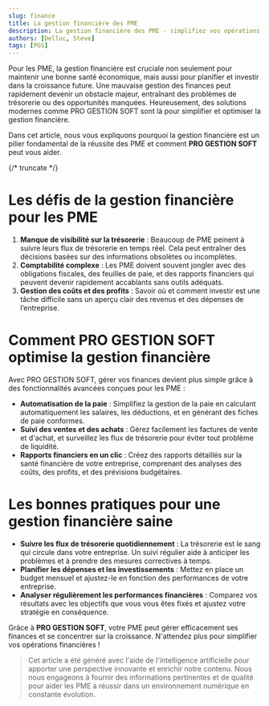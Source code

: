 ```yaml
---
slug: finance
title: La gestion financière des PME
description: La gestion financière des PME - simplifiez vos opérations avec PRO GESTION SOFT
authors: [Delluc, Steve]
tags: [PGS]
---
```


Pour les PME, la gestion financière est cruciale non seulement pour maintenir une bonne santé économique, mais aussi pour planifier et investir dans la croissance future. Une mauvaise gestion des finances peut rapidement devenir un obstacle majeur, entraînant des problèmes de trésorerie ou des opportunités manquées. Heureusement, des solutions modernes comme PRO GESTION SOFT sont là pour simplifier et optimiser la gestion financière.

Dans cet article, nous vous expliquons pourquoi la gestion financière est un pilier fondamental de la réussite des PME et comment **PRO GESTION SOFT** peut vous aider.

{/* truncate */}

# Les défis de la gestion financière pour les PME
1. **Manque de visibilité sur la trésorerie** : Beaucoup de PME peinent à suivre leurs flux de trésorerie en temps réel. Cela peut entraîner des décisions basées sur des informations obsolètes ou incomplètes.
2. **Comptabilité complexe** : Les PME doivent souvent jongler avec des obligations fiscales, des feuilles de paie, et des rapports financiers qui peuvent devenir rapidement accablants sans outils adéquats.
3. **Gestion des coûts et des profits** : Savoir où et comment investir est une tâche difficile sans un aperçu clair des revenus et des dépenses de l’entreprise.

# Comment PRO GESTION SOFT optimise la gestion financière
Avec PRO GESTION SOFT, gérer vos finances devient plus simple grâce à des fonctionnalités avancées conçues pour les PME :
- **Automatisation de la paie** : Simplifiez la gestion de la paie en calculant automatiquement les salaires, les déductions, et en générant des fiches de paie conformes.
- **Suivi des ventes et des achats** : Gérez facilement les factures de vente et d'achat, et surveillez les flux de trésorerie pour éviter tout problème de liquidité.
- **Rapports financiers en un clic** : Créez des rapports détaillés sur la santé financière de votre entreprise, comprenant des analyses des coûts, des profits, et des prévisions budgétaires.

# Les bonnes pratiques pour une gestion financière saine
- **Suivre les flux de trésorerie quotidiennement** : La trésorerie est le sang qui circule dans votre entreprise. Un suivi régulier aide à anticiper les problèmes et à prendre des mesures correctives à temps.
- **Planifier les dépenses et les investissements** : Mettez en place un budget mensuel et ajustez-le en fonction des performances de votre entreprise.
- **Analyser régulièrement les performances financières** : Comparez vos résultats avec les objectifs que vous vous êtes fixés et ajustez votre stratégie en conséquence.


Grâce à **PRO GESTION SOFT**, votre PME peut gérer efficacement ses finances et se concentrer sur la croissance. N'attendez plus pour simplifier vos opérations financières !


> Cet article a été généré avec l'aide de l'intelligence artificielle pour apporter une perspective innovante et enrichir notre contenu. Nous nous engageons à fournir des informations pertinentes et de qualité pour aider les PME à réussir dans un environnement numérique en constante évolution.

